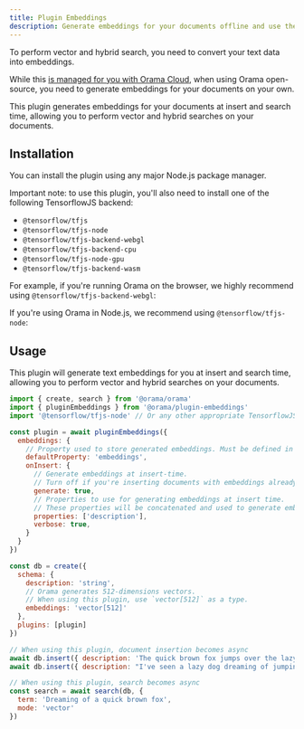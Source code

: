 ```yaml
---
title: Plugin Embeddings
description: Generate embeddings for your documents offline and use them for vector search.
---
```


To perform vector and hybrid search, you need to convert your text data into embeddings.

While this [is managed for you with Orama Cloud](/cloud/orama-ai/automatic-embeddings-generation#automatic-embeddings-generation), when using Orama open-source, you need to generate embeddings for your documents on your own.

This plugin generates embeddings for your documents at insert and search time, allowing you to perform vector and hybrid searches on your documents.

## Installation

You can install the plugin using any major Node.js package manager.

<Install pkg="@orama/plugin-embeddings" />

Important note: to use this plugin, you'll also need to install one of the following TensorflowJS backend:

- `@tensorflow/tfjs`
- `@tensorflow/tfjs-node`
- `@tensorflow/tfjs-backend-webgl`
- `@tensorflow/tfjs-backend-cpu`
- `@tensorflow/tfjs-node-gpu`
- `@tensorflow/tfjs-backend-wasm`

For example, if you're running Orama on the browser, we highly recommend using `@tensorflow/tfjs-backend-webgl`:

<Install pkg="@tensorflow/tfjs-backend-webgl" />

If you're using Orama in Node.js, we recommend using `@tensorflow/tfjs-node`:

<Install pkg="@tensorflow/tfjs-node" />

## Usage

This plugin will generate text embeddings for you at insert and search time, allowing you to perform vector and hybrid searches on your documents.

```js
import { create, search } from '@orama/orama'
import { pluginEmbeddings } from '@orama/plugin-embeddings'
import '@tensorflow/tfjs-node' // Or any other appropriate TensorflowJS backend

const plugin = await pluginEmbeddings({
  embeddings: {
    // Property used to store generated embeddings. Must be defined in the schema.
    defaultProperty: 'embeddings',
    onInsert: {
      // Generate embeddings at insert-time.
      // Turn off if you're inserting documents with embeddings already generated.
      generate: true,
      // Properties to use for generating embeddings at insert time.
      // These properties will be concatenated and used to generate embeddings.
      properties: ['description'],
      verbose: true,
    }
  }
})

const db = create({
  schema: {
    description: 'string',
    // Orama generates 512-dimensions vectors.
    // When using this plugin, use `vector[512]` as a type.
    embeddings: 'vector[512]'
  },
  plugins: [plugin]
})

// When using this plugin, document insertion becomes async
await db.insert({ description: 'The quick brown fox jumps over the lazy dog' })
await db.insert({ description: "I've seen a lazy dog dreaming of jumping over a quick brown fox" })

// When using this plugin, search becomes async
const search = await search(db, {
  term: 'Dreaming of a quick brown fox',
  mode: 'vector'
})
```
